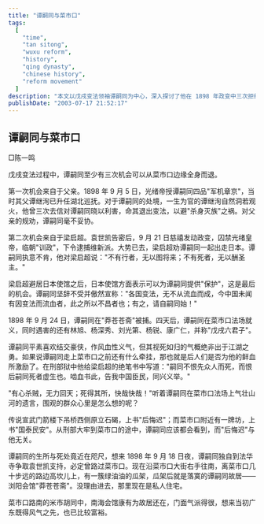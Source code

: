 ```yaml
---
title: "谭嗣同与菜市口"
tags:
  [
    "time",
    "tan sitong",
    "wuxu reform",
    "history",
    "qing dynasty",
    "chinese history",
    "reform movement"
  ]
description: "本文以戊戌变法领袖谭嗣同为中心，深入探讨了他在 1898 年政变中三次拒绝逃生机会、最终慷慨赴死的精神历程。文章描述了三个关键转折点：首先，面对父亲谭继洵多次来信劝其退出变法运动以避免灭族之祸时，谭嗣同毅然拒绝；其次，当梁启超在局势崩溃后劝他一同逃往日本时，他坚守'不有死者，无以酬圣主'的信念；最后，即使日本使馆愿意提供保护，他依然壮烈宣称'中国变法未有流血者，此之所以不昌，有之，请自嗣同始'。文章追溯了谭嗣同在菜市口慷慨就义的场景，以及他留给后世的'啮血书此，告我中国臣民，同兴义举'的遗言，同时描绘了菜市口法场与谭嗣同故居'莽苍苍斋'相距咫尺的历史遗迹，展现了这位维新志士的崇高理想与悲壮命运。"
publishDate: "2003-07-17 21:52:17"
---
```


## 谭嗣同与菜市口

□陈一鸣

戊戌变法过程中，谭嗣同至少有三次机会可以从菜市口边缘全身而退。

第一次机会来自于父亲。1898 年 9 月 5 日，光绪帝授谭嗣同四品"军机章京"，当时其父谭继洵已升任湖北巡抚。对于谭嗣同的处境，一生为官的谭继洵自然洞若观火，他曾三次去信对谭嗣同晓以利害，命其退出变法，以避"杀身灭族"之祸。对父亲的规劝，谭嗣同毫不妥协。

第二次机会来自于梁启超。袁世凯告密后，9 月 21 日慈禧发动政变，囚禁光绪皇帝，临朝"训政"，下令逮捕维新派。大势已去，梁启超劝谭嗣同一起出走日本。谭嗣同执意不肯，他对梁启超说："不有行者，无以图将来；不有死者，无以酬圣主。"

梁启超避居日本使馆之后，日本使馆方面表示可以为谭嗣同提供"保护"，这是最后的机会。谭嗣同坚辞不受并傲然宣称："各国变法，无不从流血而成，今中国未闻有因变法而流血者，此之所以不昌者也；有之，请自嗣同始！"

1898 年 9 月 24 日，谭嗣同在"莽苍苍斋"被捕。四天后，谭嗣同在菜市口法场就义，同时遇害的还有林旭、杨深秀、刘光第、杨锐、康广仁，并称"戊戌六君子"。

谭嗣同平素喜欢结交豪侠，作风血性义气，但其视死如归的气概绝非出于江湖之勇。如果说谭嗣同走上菜市口之前还有什么牵挂，那也就是后人们是否为他的鲜血所激励了。在刑部狱中他给梁启超的绝笔书中写道："嗣同不恨先众人而死，而恨后嗣同死者虚生也。啮血书此，告我中国臣民，同兴义举。"

"有心杀贼，无力回天；死得其所，快哉快哉！"听着谭嗣同在菜市口法场上气壮山河的遗言，围观的群众心里是怎么想的呢？

传说宣武门箭楼下吊桥西侧原立石碣，上书"后悔迟"；而菜市口附近有一牌坊，上书"国泰民安"。从刑部大牢到菜市口的途中，谭嗣同应该都会看到，而"后悔迟"与他无关。

谭嗣同的生所与死处竟近在咫尺，想来 1898 年 9 月 18 日夜，谭嗣同独自到法华寺争取袁世凯支持，必定曾路过菜市口。现在沿菜市口大街右手往南，离菜市口几十步远的路边高坎儿上，有一簇绿油油的瓜架，瓜架后就是落寞的谭嗣同故居——浏阳会馆"莽苍苍斋"。没理由进去，那里现在是私人住宅。

菜市口路南的米市胡同中，南海会馆康有为故居还在，门面气派得很，想来当初广东既得风气之先，也已比较富裕。
